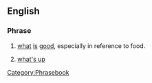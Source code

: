 ==English==

===Phrase===
{{rfc-auto}}[[Category:Phrasebook]]{{infl|en|phrase|head=[[what]][['s]] [[good]]}}

# {{colloquial}} [[what]] [[is]] [[good]], especially in reference to food.
# {{slang}} [[what's up]]